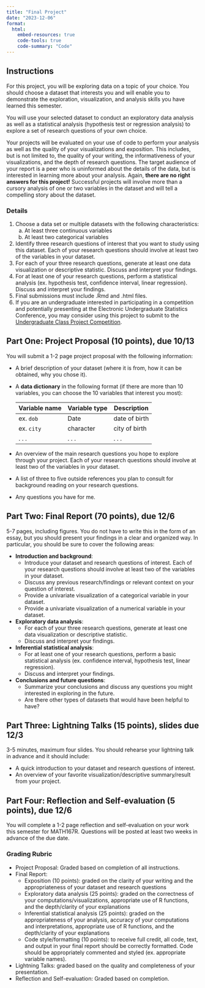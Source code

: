```yaml
---
title: "Final Project"
date: "2023-12-06"
format: 
  html:
    embed-resources: true
    code-tools: true
    code-summary: "Code"
---
```


## Instructions

For this project, you will be exploring data on a topic of your choice. You should choose a dataset that interests you and will enable you to demonstrate the exploration, visualization, and analysis skills you have learned this semester.

You will use your selected dataset to conduct an exploratory data analysis as well as a statistical analysis (hypothesis test or regression analysis) to explore a set of research questions of your own choice.

Your projects will be evaluated on your use of code to perform your analysis as well as the quality of your visualizations and exposition. This includes, but is not limited to, the quality of your writing, the informativeness of your visualizations, and the depth of research questions. The target audience of your report is a peer who is uninformed about the details of the data, but is interested in learning more about your analysis. Again, **there are no right answers for this project!** Successful projects will involve more than a cursory analysis of one or two variables in the dataset and will tell a compelling story about the dataset.

### Details

1.  Choose a data set or multiple datasets with the following characteristics:
    a.  At least three continuous variables
    b.  At least two categorical variables
2.  Identify three research questions of interest that you want to study using this dataset. Each of your research questions should involve at least two of the variables in your dataset.
3.  For each of your three research questions, generate at least one data visualization or descriptive statistic. Discuss and interpret your findings.
4.  For at least one of your research questions, perform a statistical analysis (ex. hypothesis test, confidence interval, linear regression). Discuss and interpret your findings.
5.  Final submissions must include .Rmd and .html files.
6.  If you are an undergraduate interested in participating in a competition and potentially presenting at the Electronic Undergraduate Statistics Conference, you may consider using this project to submit to the [Undergraduate Class Project Competition](https://www.causeweb.org/usproc/usclap).

## Part One: Project Proposal (10 points), due 10/13

You will submit a 1-2 page project proposal with the following information:

-   A brief description of your dataset (where it is from, how it can be obtained, why you chose it).

-   A **data dictionary** in the following format (if there are more than 10 variables, you can choose the 10 variables that interest you most):

    | Variable name | Variable type | Description   |
    |---------------|---------------|---------------|
    | ex. `dob`     | Date          | date of birth |
    | ex. `city`    | character     | city of birth |
    | . . .         | . . .         | . . .         |

-   An overview of the main research questions you hope to explore through your project. Each of your research questions should involve at least two of the variables in your dataset.

-   A list of three to five outside references you plan to consult for background reading on your research questions.

-   Any questions you have for me.

## Part Two: Final Report (70 points), due 12/6

5-7 pages, including figures. You do not have to write this in the form of an essay, but you should present your findings in a clear and organized way. In particular, you should be sure to cover the following areas:

-   **Introduction and background**: 
    - Introduce your dataset and research questions of interest. Each of your research questions should involve at least two of the variables in your dataset.
    - Discuss any previous research/findings or relevant context on your question of interest. 
    - Provide a univariate visualization of a categorical variable in your dataset.
    - Provide a univariate visualization of a numerical variable in your dataset.
-   **Exploratory data analysis**: 
    - For each of your three research questions, generate at least one data visualization or descriptive statistic. 
    - Discuss and interpret your findings.
-   **Inferential statistical analysis**:
    - For at least one of your research questions, perform a basic statistical analysis (ex. confidence interval, hypothesis test, linear regression). 
    - Discuss and interpret your findings.
-   **Conclusions and future questions**: 
    - Summarize your conclusions and discuss any questions you might interested in exploring in the future. 
    - Are there other types of datasets that would have been helpful to have?

## Part Three: Lightning Talks (15 points), slides due 12/3

3-5 minutes, maximum four slides. You should rehearse your lightning talk in advance and it should include:

-   A quick introduction to your dataset and research questions of interest.
-   An overview of your favorite visualization/descriptive summary/result from your project.

## Part Four: Reflection and Self-evaluation (5 points), due 12/6

You will complete a 1-2 page reflection and self-evaluation on your work this semester for MATH167R. Questions will be posted at least two weeks in advance of the due date.

### Grading Rubric

-   Project Proposal: Graded based on completion of all instructions.
-   Final Report:
    -   Exposition (10 points): graded on the clarity of your writing and the appropriateness of your dataset and research questions
    -   Exploratory data analysis (25 points): graded on the correctness of your computations/visualizations, appropriate use of R functions, and the depth/clarity of your explanations
    -   Inferential statistical analysis (25 points): graded on the appropriateness of your analysis, accuracy of your computations and interpretations, appropriate use of R functions, and the depth/clarity of your explanations
    -   Code style/formatting (10 points): to receive full credit, all code, text, and output in your final report should be correctly formatted. Code should be appropriately commented and styled (ex. appropriate variable names).
-   Lightning Talks: graded based on the quality and completeness of your presentation.
-   Reflection and Self-evaluation: Graded based on completion.
